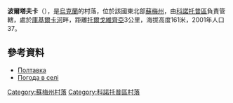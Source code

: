 {{coord|51|5|37|N|33|21|50|E|scale:100000_region:UA|display=title}}

'''波爾塔夫卡'''（{{lang-uk|Полтавка}}），是[[烏克蘭|烏克蘭]]的村落，位於該國東北部[[蘇梅州|蘇梅州]]，由[[科諾托普區|科諾托普區]]負責管轄，處於[[庫基爾卡河|庫基爾卡河]]畔，距離[[托爾戈維齊亞|托爾戈維齊亞]]3公里，海拔高度161米，2001年人口37。

==參考資料==
* [http://w1.c1.rada.gov.ua/pls/z7502/A005?rdat1=02.02.2010&rf7571=28988 Полтавка]
* [http://weather.in.ua/ua/symskaja/21158 Погода в селі ] {{Wayback|url=http://weather.in.ua/ua/symskaja/21158 |date=20200807125616 }}

{{DEFAULTSORT:Полтавка}}

[[Category:蘇梅州村落|Category:蘇梅州村落]]
[[Category:科諾托普區村落|Category:科諾托普區村落]]


{{Sumy-geo-stub}}